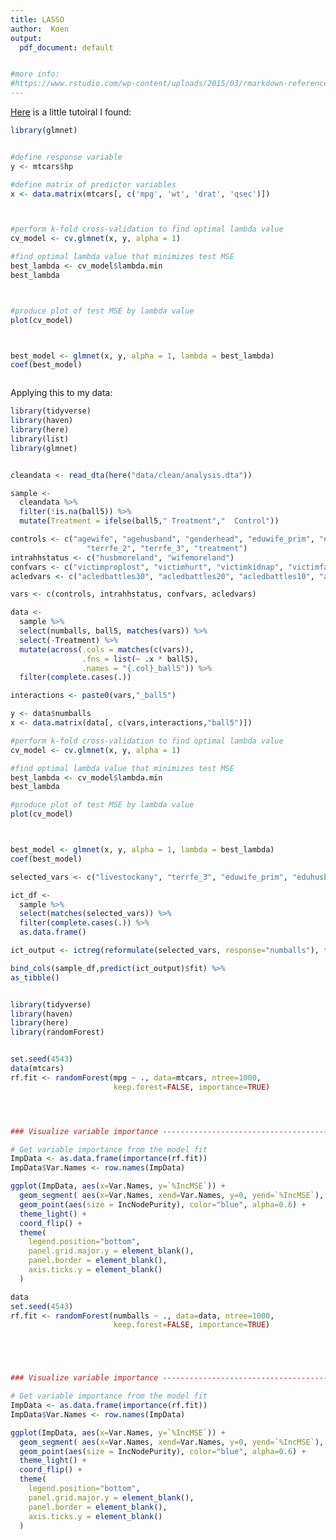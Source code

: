 ```yaml
---
title: LASSO
author:  Koen
output: 
  pdf_document: default


#more info:
#https://www.rstudio.com/wp-content/uploads/2015/03/rmarkdown-reference.pdf
---
```



[Here](https://www.statology.org/lasso-regression-in-r/) is a little tutoiral I found:

```r


library(glmnet)


#define response variable
y <- mtcars$hp

#define matrix of predictor variables
x <- data.matrix(mtcars[, c('mpg', 'wt', 'drat', 'qsec')])



#perform k-fold cross-validation to find optimal lambda value
cv_model <- cv.glmnet(x, y, alpha = 1)

#find optimal lambda value that minimizes test MSE
best_lambda <- cv_model$lambda.min
best_lambda



#produce plot of test MSE by lambda value
plot(cv_model) 



best_model <- glmnet(x, y, alpha = 1, lambda = best_lambda)
coef(best_model)



```
Applying this to my data:


```r


library(tidyverse)
library(haven)
library(here)
library(list)
library(glmnet)


cleandata <- read_dta(here("data/clean/analysis.dta"))

sample <- 
  cleandata %>%
  filter(!is.na(ball5)) %>%
  mutate(Treatment = ifelse(ball5," Treatment","  Control"))

controls <- c("agewife", "agehusband", "genderhead", "eduwife_prim", "eduwife_sec", "eduhusband_prim", "eduhusband_sec", "tinroof", "livestockany", 
                 "terrfe_2", "terrfe_3", "treatment")
intrahhstatus <- c("husbmoreland", "wifemoreland")
confvars <- c("victimproplost", "victimhurt", "victimkidnap", "victimfamlost")
acledvars <- c("acledbattles30", "acledbattles20", "acledbattles10", "acledviolence30", "acledviolence20", "acledviolence10")

vars <- c(controls, intrahhstatus, confvars, acledvars)

data <- 
  sample %>%
  select(numballs, ball5, matches(vars)) %>%
  select(-Treatment) %>%
  mutate(across(.cols = matches(c(vars)),
                .fns = list(~ .x * ball5),
                .names = "{.col}_ball5")) %>% 
  filter(complete.cases(.))

interactions <- paste0(vars,"_ball5")

y <- data$numballs
x <- data.matrix(data[, c(vars,interactions,"ball5")])

#perform k-fold cross-validation to find optimal lambda value
cv_model <- cv.glmnet(x, y, alpha = 1)

#find optimal lambda value that minimizes test MSE
best_lambda <- cv_model$lambda.min
best_lambda

#produce plot of test MSE by lambda value
plot(cv_model) 



best_model <- glmnet(x, y, alpha = 1, lambda = best_lambda)
coef(best_model)

selected_vars <- c("livestockany", "terrfe_3", "eduwife_prim", "eduhusband_sec", "husbmoreland", "victimfamlost", "acledviolence20")

ict_df <- 
  sample %>%
  select(matches(selected_vars)) %>%
  filter(complete.cases(.)) %>%
  as.data.frame() 

ict_output <- ictreg(reformulate(selected_vars, response="numballs"), treat = "ball5", J = 4, method = "lm", data = ict_df) 

bind_cols(sample_df,predict(ict_output)$fit) %>%
as_tibble()



```


```r



library(tidyverse)
library(haven)
library(here)
library(randomForest)


set.seed(4543)
data(mtcars)
rf.fit <- randomForest(mpg ~ ., data=mtcars, ntree=1000,
                       keep.forest=FALSE, importance=TRUE)




### Visualize variable importance ----------------------------------------------

# Get variable importance from the model fit
ImpData <- as.data.frame(importance(rf.fit))
ImpData$Var.Names <- row.names(ImpData)

ggplot(ImpData, aes(x=Var.Names, y=`%IncMSE`)) +
  geom_segment( aes(x=Var.Names, xend=Var.Names, y=0, yend=`%IncMSE`), color="skyblue") +
  geom_point(aes(size = IncNodePurity), color="blue", alpha=0.6) +
  theme_light() +
  coord_flip() +
  theme(
    legend.position="bottom",
    panel.grid.major.y = element_blank(),
    panel.border = element_blank(),
    axis.ticks.y = element_blank()
  )


```

```r


data
set.seed(4543)
rf.fit <- randomForest(numballs ~ ., data=data, ntree=1000,
                       keep.forest=FALSE, importance=TRUE)





### Visualize variable importance ----------------------------------------------

# Get variable importance from the model fit
ImpData <- as.data.frame(importance(rf.fit))
ImpData$Var.Names <- row.names(ImpData)

ggplot(ImpData, aes(x=Var.Names, y=`%IncMSE`)) +
  geom_segment( aes(x=Var.Names, xend=Var.Names, y=0, yend=`%IncMSE`), color="skyblue") +
  geom_point(aes(size = IncNodePurity), color="blue", alpha=0.6) +
  theme_light() +
  coord_flip() +
  theme(
    legend.position="bottom",
    panel.grid.major.y = element_blank(),
    panel.border = element_blank(),
    axis.ticks.y = element_blank()
  )



```